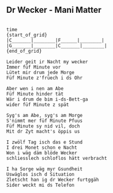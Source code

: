 ## Dr Wecker - Mani Matter
```

{time: 4/8}

{start_of_grid}
|C_______|________|F______|________|
|G_______|________|C_______|________|
{end_of_grid}

Leider geit ir Nacht my wecker
Immer füf Minute vor
Lütet mir drum jede Morge
Füf Minute z'früech i ds Ohr

Aber wen i nen am Abe
Füf Minute hinder tät
Wär i drum de bim i-ds-Bett-ga
wider füf Minute z spät

Syg's am Abe, syg's am Morge
S'nimmt mer füf Minute Pfuus
Füf Minute sy nid vil, doch
Mit dr Zyt macht's öppis us

I zwölf Tag isch das e Stund
I drei Monet schon e Nacht
Won i wäg däm blöde Wecker
schliesslech schloflos hätt verbracht

I ha Sorge wäg myr Gsundheit
Uswäglos isch d Situation
Zletscht han ig dr Wecker furtggäh
Sider weckt mi ds Telefon

```
